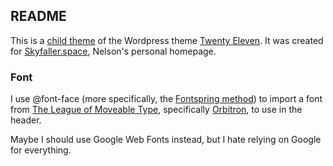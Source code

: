 == README ==
This is a [http://codex.wordpress.org/Child_Themes child theme] of the Wordpress theme [http://theme.wordpress.com/themes/twentyeleven/ Twenty Eleven]. It was created for [http://skyfaller.space Skyfaller.space], Nelson's personal homepage. 

=== Font ===
I use @font-face (more specifically, the [http://www.fontspring.com/blog/the-new-bulletproof-font-face-syntax Fontspring method]) to import a font from [http://www.theleagueofmoveabletype.com/ The League of Moveable Type], specifically [http://www.theleagueofmoveabletype.com/orbitron Orbitron], to use in the header.

Maybe I should use Google Web Fonts instead, but I hate relying on Google for everything.

